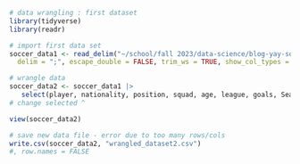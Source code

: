 
```r
# data wrangling : first dataset
library(tidyverse)
library(readr)

# import first data set
soccer_data1 <- read_delim("~/school/fall 2023/data-science/blog-yay-soccer/data/transfermarkt_fbref_201718.csv", 
  delim = ";", escape_double = FALSE, trim_ws = TRUE, show_col_types = FALSE)

# wrangle data
soccer_data2 <- soccer_data1 |>
   select(player, nationality, position, squad, age, league, goals, Season)
# change selected ^

view(soccer_data2)

# save new data file - error due to too many rows/cols
write.csv(soccer_data2, "wrangled_dataset2.csv")
#, row.names = FALSE
```
